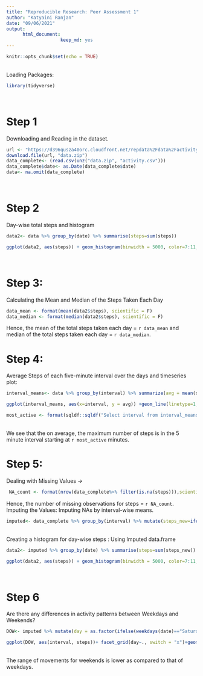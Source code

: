 ```yaml
---
title: "Reproducible Research: Peer Assessment 1"
author: "Katyaini Ranjan"
date: "09/06/2021"
output: 
      html_document:
                    keep_md: yes
---
```

```r
knitr::opts_chunk$set(echo = TRUE)
```
<br>
Loading Packages:
```r
library(tidyverse)
```
<br>

# Step 1  
Downloading and Reading in the dataset. 
<br>
```r
url <- "https://d396qusza40orc.cloudfront.net/repdata%2Fdata%2Factivity.zip"
download.file(url, "data.zip")
data_complete<- (read.csv(unz("data.zip", "activity.csv")))
data_complete$date<- as.Date(data_complete$date)
data<- na.omit(data_complete)
```
<br>

# Step 2  
Day-wise total steps and histogram
```r
data2<- data %>% group_by(date) %>% summarise(steps=sum(steps))
```
```r
ggplot(data2, aes(steps)) + geom_histogram(binwidth = 5000, color=7:11, fill= 2:6)+ geom_vline(aes(xintercept = median(steps)), color=15, size=2) + annotate(geom ="text", x = mean(data2$steps)+1000, y = 20, label = "Median")
```
<br>

# Step 3:  
Calculating the Mean and Median of the Steps Taken Each Day
```r
data_mean <- format(mean(data2$steps), scientific = F)
data_median <- format(median(data2$steps), scientific = F)
```
Hence, the mean of the total steps taken each day = `r data_mean` and median of the total steps taken each day = `r data_median`.

# Step 4: 
Average Steps of each five-minute interval over the days and timeseries plot:
```r
interval_means<- data %>% group_by(interval) %>% summarize(avg = mean(steps, na.rm = T))
```
```r
ggplot(interval_means, aes(x=interval, y = avg)) +geom_line(linetype=1, color="Blue")
```
```r
most_active <- format(sqldf::sqldf("Select interval from interval_means where avg = (Select max(avg) from interval_means)"), scientific = F)
```
<br>
We see that the on average, the maximum number of steps is in the 5 minute interval starting at `r most_active` minutes.
<br>

# Step 5:  
Dealing with Missing Values ->
```r
 NA_count <- format(nrow(data_complete%>% filter(is.na(steps))),scientific = F)
```
Hence, the number of missing observations for steps = `r NA_count`.
<br>
Imputing the Values: 
Imputing NAs by interval-wise means. 
```r
imputed<- data_complete %>% group_by(interval) %>% mutate(steps_new=ifelse(is.na(steps),mean(steps, na.rm = T), steps))
```
<br>
Creating a histogram for day-wise steps : Using Imputed data.frame
```r
data2<- imputed %>% group_by(date) %>% summarise(steps=sum(steps_new))
```
```r
ggplot(data2, aes(steps)) + geom_histogram(binwidth = 5000, color=7:11, fill= 2:6)+ geom_vline(aes(xintercept = median(steps)), color=15, size=2) + annotate(geom ="text", x = mean(data2$steps)+1000, y = 20, label = "Median")
```
<br>

# Step 6  
Are there any differences in activity patterns between Weekdays and Weekends?
```r
DOW<- imputed %>% mutate(day = as.factor(ifelse(weekdays(date)=="Saturday"| weekdays(date)=="Sunday", "Weekend", "Weekday"))) %>% group_by(day,interval)%>% summarize(steps = mean(steps_new))
```
```r
ggplot(DOW, aes(interval, steps))+ facet_grid(day~., switch = "x")+geom_line(type =1, color = "Blue") + labs(y= "Number of Steps", x= "Interval")
```
<br>
The range of movements for weekends is lower as compared to that of weekdays.
<br>